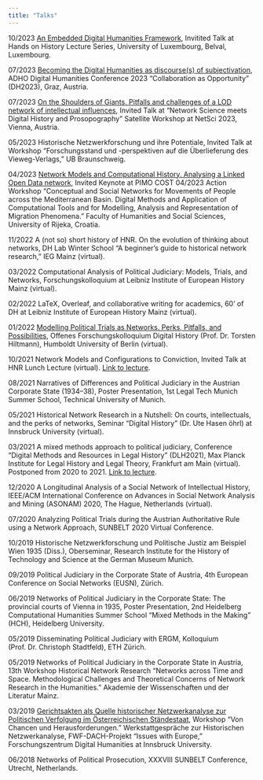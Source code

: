 ```yaml
---
title: "Talks"
---
```


10/2023 [An Embedded Digital Humanities Framework](https://www.c2dh.uni.lu/de/events/embedded-digital-humanities-framework-historical-research), Invitited Talk at Hands on History Lecture Series, University of Luxembourg, Belval, Luxembourg.

07/2023 [Becoming the Digital Humanities as discourse(s) of subjectivation](https://zenodo.org/records/8107606), ADHO Digital Humanities Conference 2023 “Collaboration as Opportunity” (DH2023), Graz, Austria.

07/2023 [On the Shoulders of Giants. Pitfalls and challenges of a LOD network of intellectual influences](https://sites.google.com/view/nsdhp2023/home-page), Invited Talk at "Network Science meets Digital History and Prosopography" Satellite Workshop at NetSci 2023, Vienna, Austria.

05/2023 Historische Netzwerkforschung und ihre Potentiale, Invited Talk at Workshop “Forschungsstand und -perspektiven auf die Überlieferung des Vieweg-Verlags,” UB Braunschweig.

04/2023 [Network Models and Computational History. Analysing a Linked Open Data network](https://cji.uniri.hr/pimo/), Invited Keynote at PIMO COST 04/2023 Action Workshop “Conceptual and Social Networks for Movements of People across the Mediterranean Basin. Digital Methods and Application of Computational Tools and for Modelling, Analysis and Representation of Migration Phenomena.” Faculty of Humanities and Social Sciences, University of Rijeka, Croatia.

11/2022 A (not so) short history of HNR. On the evolution of thinking about networks, DH Lab Winter School “A beginner’s guide to historical network research,” IEG Mainz (virtual).

03/2022 Computational Analysis of Political Judiciary: Models, Trials, and Networks, Forschungskolloquium at Leibniz Institute of European History Mainz (virtual).

02/2022 LaTeX, Overleaf, and collaborative writing for academics, 60’ of DH at Leibniz Institute of European History Mainz (virtual).

01/2022 [Modelling Political Trials as Networks. Perks, Pitfalls, and Possibilities](https://dhistory.hypotheses.org/1080), Offenes Forschungskolloquium Digital History (Prof. Dr. Torsten Hiltmann), Humboldt University of Berlin (virtual).

10/2021 Network Models and Configurations to Conviction, Invited Talk at HNR Lunch Lecture (virtual). [Link to lecture](https://www.youtube.com/watch?v=5WH1-W2VMYk).

08/2021 Narratives of Differences and Political Judiciary in the Austrian Corporate State (1934–38), Poster Presentation, 1st Legal Tech Munich Summer School, Technical University of Munich.

05/2021 Historical Network Research in a Nutshell: On courts, intellectuals, and the perks of networks, Seminar “Digital History” (Dr. Ute Hasen ̈ohrl) at Innsbruck University (virtual).

03/2021 A mixed methods approach to political judiciary, Conference “Digital Methods and Resources in Legal History” (DLH2021), Max Planck Institute for Legal History and Legal Theory, Frankfurt am Main (virtual). Postponed from 2020 to 2021. [Link to lecture](https://www.lhlt.mpg.de/dlh2021).

12/2020 A Longitudinal Analysis of a Social Network of Intellectual History, IEEE/ACM International Conference on Advances in Social Network Analysis and Mining (ASONAM) 2020, The Hague, Netherlands (virtual).

07/2020 Analyzing Political Trials during the Austrian Authoritative Rule using a Network Approach, SUNBELT 2020 Virtual Conference.

10/2019 Historische Netzwerkforschung und Politische Justiz am Beispiel Wien 1935 (Diss.), Oberseminar, Research Institute for the History of Technology and Science at the German Museum Munich.

09/2019 Political Judiciary in the Corporate State of Austria, 4th European Conference on Social Networks (EUSN), Zürich.

06/2019 Networks of Political Judiciary in the Corporate State: The provincial courts of Vienna in 1935, Poster Presentation, 2nd Heidelberg Computational Humanities Summer School “Mixed Methods in the Making” (HCH), Heidelberg University.

05/2019 Disseminating Political Judiciary with ERGM, Kolloquium (Prof. Dr. Christoph Stadtfeld), ETH Zürich.

05/2019 Networks of Political Judiciary in the Corporate State in Austria, 13th Workshop Historical Network Research “Networks across Time and Space. Methodological Challenges and Theoretical Concerns of Network Research in the Humanities.” Akademie der Wissenschaften und der Literatur Mainz.

03/2019 [Gerichtsakten als Quelle historischer Netzwerkanalyse zur Politischen Verfolgung im Österreichischen Ständestaat](https://www.hsozkult.de/event/id/event-89362), Workshop “Von Chancen und Herausforderungen.” Werkstattgespräche zur Historischen Netzwerkanalyse, FWF-DACH-Projekt “Issues with Europe,” Forschungszentrum Digital Humanities at Innsbruck University.

06/2018 Networks of Political Prosecution, XXXVIII SUNBELT Conference, Utrecht, Netherlands.

